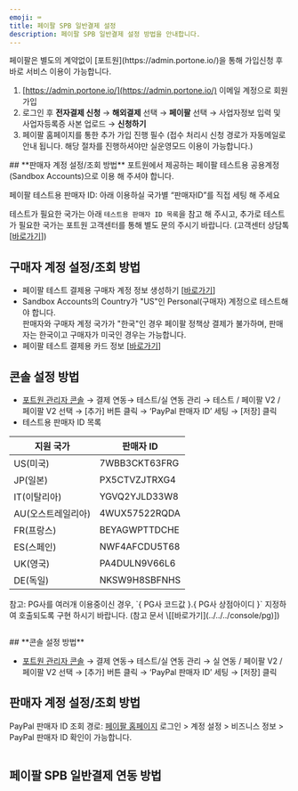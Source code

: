 ```yaml
---
emoji: ⌨
title: 페이팔 SPB 일반결제 설정
description: 페이팔 SPB 일반결제 설정 방법을 안내합니다.
---
```




<Hint style="info">
페이팔은 별도의 계약없이 [포트원](https://admin.portone.io/)을 통해 가입신청 후 바로 서비스 이용이 가능합니다.

</Hint>

1. [https://admin.portone.io/](https://admin.portone.io/) 이메일 계정으로 회원가입
2. 로그인 후 **전자결제 신청** → **해외결제** 선택 → **페이팔** 선택 → 사업자정보 입력 및 사업자등록증 사본 업로드 → **신청하기**
3. 페이팔 홈페이지를 통한 추가 가입 진행 필수 (접수 처리시 신청 경로가 자동메일로 안내 됩니다. 해당 절차를 진행하셔야만 실운영모드 이용이 가능합니다.)

<Tabs>
<Tab title="테스트 결제">
## **판매자 계정 설정/조회 방법**

<Hint style="info">
포트원에서 제공하는 페이팔 테스트용 공용계정(Sandbox Accounts)으로 이용 해 주셔야 합니다.

</Hint>

페이팔 테스트용 판매자 ID: 아래 이용하실 국가별 “판매자ID”를 직접 세팅 해 주세요

테스트가 필요한 국가는 아래 `테스트용 판매자 ID 목록`을 참고 해 주시고, 추가로 테스트가 필요한 국가는 포트원 고객센터를 통해 별도 문의 주시기 바랍니다. (고객센터 상담톡 \[[바로가기](https://x06k7.channel.io/lounge)])

## **구매자 계정 설정/조회 방법**

- 페이팔 테스트 결제용 구매자 계정 정보 생성하기 \[[바로가기](https://developer.paypal.com/dashboard/accounts)]
- Sandbox Accounts의 Country가 "US"인 Personal(구매자) 계정으로 테스트해야 합니다.\
  판매자와 구매자 계정 국가가 "한국"인 경우 페이팔 정책상 결제가 불가하며, 판매자는 한국이고 구매자가 미국인 경우는 가능합니다.
- 페이팔 테스트 결제용 카드 정보 \[[바로가기](https://developer.paypal.com/api/rest/sandbox/card-testing/#link-creditcardgeneratorfortesting)]

## **콘솔 설정 방법**

- [포트원 관리자 콘솔](https://admin.portone.io/) → 결제 연동→ 테스트/실 연동 관리 → 테스트 / 페이팔 V2 / 페이팔 V2 선택 → \[추가] 버튼 클릭 → ‘PayPal 판매자 ID’ 세팅 → \[저장] 클릭
- 테스트용 판매자 ID 목록

| 지원 국가          | 판매자 ID     |
| ------------------ | ------------- |
| US(미국)           | 7WBB3CKT63FRG |
| JP(일본)           | PX5CTVZJTRXG4 |
| IT(이탈리아)       | YGVQ2YJLD33W8 |
| AU(오스트레일리아) | 4WUX57522RQDA |
| FR(프랑스)         | BEYAGWPTTDCHE |
| ES(스페인)         | NWF4AFCDU5T68 |
| UK(영국)           | PA4DULN9V66L6 |
| DE(독일)           | NKSW9H8SBFNHS |

<Hint style="info">
참고: PG사를 여러개 이용중이신 경우, `{ PG사 코드값 }.{ PG사 상점아이디 }` 지정하여 호출되도록 구현 하시기 바랍니다. (참고 문서 \[[바로가기](../../../console/pg)])

</Hint>

<figure>
  <img src="/gitbook-assets/ko/image (76).png" alt="" />
  <figcaption></figcaption>
</figure>

</Tab>

<Tab title="실 결제">
## **콘솔 설정 방법**

- [포트원 관리자 콘솔](https://admin.portone.io/) → 결제 연동→ 테스트/실 연동 관리 → 실 연동 / 페이팔 V2 / 페이팔 V2 선택 → \[추가] 버튼 클릭 → ‘PayPal 판매자 ID’ 세팅 → \[저장] 클릭

## **판매자 계정 설정/조회 방법**

PayPal 판매자 ID 조회 경로: [페이팔 홈페이지](https://www.paypal.com/businessmanage/account/aboutBusiness) 로그인 > 계정 설정 > 비즈니스 정보 > PayPal 판매자 ID 확인이 가능합니다.

<figure>
  <img src="/gitbook-assets/ko/image (1) (1) (1).png" alt="" />
  <figcaption></figcaption>
</figure>

</Tab>
</Tabs>

## 페이팔 SPB 일반결제 연동 방법

<ContentRef slug="/ko////pg/payment-gateway/spb" />
